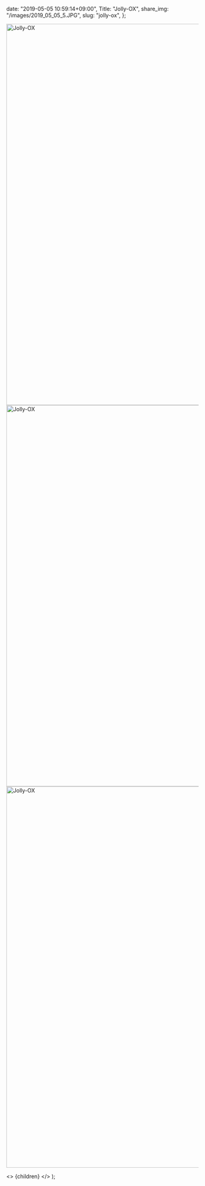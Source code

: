 
  date: "2019-05-05 10:59:14+09:00",
  Title: "Jolly-OX",
  share_img: "/images/2019_05_05_5.JPG",
  slug: "jolly-ox",
};

<img src="/images/2019_05_05_4.JPG" alt="Jolly-OX" width="1500" height="1000" />

<img src="/images/2019_05_05_5.JPG" alt="Jolly-OX" width="1500" height="1000" />

<img src="/images/2019_05_05_6.JPG" alt="Jolly-OX" width="1500" height="1000" loading="lazy" />

  <>
    <Head>
      <title>{meta.Title} | 異郷好実</title>
    </Head>
    <PostLayout meta={meta}>{children}</PostLayout>
  </>
);
